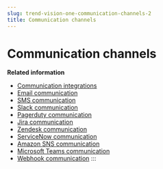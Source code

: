 ```yaml
---
slug: trend-vision-one-communication-channels-2
title: Communication channels
---
```

# Communication channels

**Related information**

- [Communication integrations](communication-integrations-2.mdx)
- [Email communication](email-communication-2.mdx)
- [SMS communication](sms-communication-2.mdx)
- [Slack communication](slack-communication-2.mdx)
- [Pagerduty communication](pagerduty-communication-2.mdx)
- [Jira communication](jira-communication-2.mdx)
- [Zendesk communication](zendesk-communication-2.mdx)
- [ServiceNow communication](servicenow-communication-2.mdx)
- [Amazon SNS communication](amazon-sns-communication-2.mdx)
- [Microsoft Teams communication](microsoft-teams-communication-2.mdx)
- [Webhook communication](webhook-communication-2.mdx)
:::

